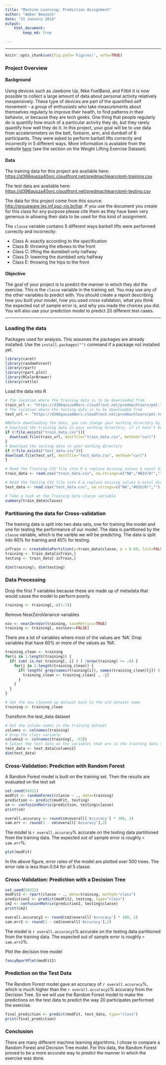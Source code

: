 ```yaml
---
title: "Machine Learning: Prediction Assignment" 
author: "Amber Beasock"
date: "31 January 2016"
output: 
    html_document:
        keep_md: true

---
```


----------------------------------------------------------------------------------

```r
knitr::opts_chunk$set(fig.path='Figures/', echo=TRUE)
```

### Project Overview

#### Background

Using devices such as Jawbone Up, Nike FuelBand, and Fitbit it is now possible to collect a large amount of data about personal activity relatively inexpensively. These type of devices are part of the quantified self movement – a group of enthusiasts who take measurements about themselves regularly to improve their health, to find patterns in their behavior, or because they are tech geeks. One thing that people regularly do is quantify how much of a particular activity they do, but they rarely quantify how well they do it. In this project, your goal will be to use data from accelerometers on the belt, forearm, arm, and dumbell of 6 participants. They were asked to perform barbell lifts correctly and incorrectly in 5 different ways. More information is available from the website [here](http://groupware.les.inf.puc-rio.br/har) (see the section on the Weight Lifting Exercise Dataset).

#### Data

The training data for this project are available here:
<https://d396qusza40orc.cloudfront.net/predmachlearn/pml-training.csv>

The test data are available here:
<https://d396qusza40orc.cloudfront.net/predmachlearn/pml-testing.csv>

The data for this project come from this source: <http://groupware.les.inf.puc-rio.br/har>. If you use the document you create for this class for any purpose please cite them as they have been very generous in allowing their data to be used for this kind of assignment.


The `classe` variable contains 5 different ways barbell lifts were performed correctly and incorrectly:

- Class A: exactly according to the specification
- Class B: throwing the elbows to the front
- Class C: lifting the dumbbell only halfway
- Class D: lowering the dumbbell only halfway
- Class E: throwing the hips to the front

#### Objective

The goal of your project is to predict the manner in which they did the exercise. This is the `classe` variable in the training set. You may use any of the other variables to predict with. You should create a report describing how you built your model, how you used cross validation, what you think the expected out of sample error is, and why you made the choices you did. You will also use your prediction model to predict 20 different test cases.

----------------------------------------------------------------------------------

### Loading the data

Packages used for analysis. This assumes the packages are already installed. Use the `install.packages("")` command if a package not installed yet.
```r
library(caret)
library(randomForest)
library(rpart)
library(rpart.plot)
library(RColorBrewer)
library(rattle)
```

Load the data into R
```r
# The location where the training data is to be downloaded from
train_url <- "https://d396qusza40orc.cloudfront.net/predmachlearn/pml-training.csv"
# The location where the testing data is to be downloaded from
test_url <- "https://d396qusza40orc.cloudfront.net/predmachlearn/pml-testing.csv"

#Before downloading the data, you can change your working directory by setting the path in setwd()
# Download the training data in your working directory, if it hasn't been already
if (!file.exists("train_data.csv")){
  download.file(train_url, destfile="train_data.csv", method="curl")
}
# Download the testing data in your working directory
if (!file.exists("test_data.csv")){
download.file(test_url, destfile="test_data.csv", method="curl")
}

# Read the Training CSV file into R & replace missing values & excel division error strings #DIV/0! with 'NA'
train_data <- read.csv("train_data.csv", na.strings=c("NA","#DIV/0!",""), header=TRUE)

# Read the Testing CSV file into R & replace missing values & excel division error strings #DIV/0! with 'NA'
test_data <- read.csv("test_data.csv", na.strings=c("NA","#DIV/0!",""), header=TRUE)

# Take a look at the Training data classe variable
summary(train_data$classe)
```

### Partitioning the data for Cross-validation

The training data is split into two data sets, one for training the model and one for testing the performance of our model. The data is partitioned by the `classe` variable, which is the varible we will be predicting. The data is split into 60% for training and 40% for testing.

```r
inTrain <- createDataPartition(y=train_data$classe, p = 0.60, list=FALSE)
training <- train_data[inTrain,]
testing <- train_data[-inTrain,]

dim(training); dim(testing)
```    

### Data Processing
Drop the first 7 variables because these are made up of metadata that would cause the model to perform poorly.
```r
training <- training[,-c(1:7)]
```

Remove NearZeroVariance variables
```r
nzv <- nearZeroVar(training, saveMetrics=TRUE)
training <- training[, nzv$nzv==FALSE]
```

There are a lot of variables where most of the values are 'NA'. Drop variables that have 60% or more of the values as 'NA'.
```r
training_clean <- training
for(i in 1:length(training)) {
  if( sum( is.na( training[, i] ) ) /nrow(training) >= .6) {
    for(j in 1:length(training_clean)) {
      if( length( grep(names(training[i]), names(training_clean)[j]) ) == 1)  {
        training_clean <- training_clean[ , -j]
      }   
    } 
  }
}

# Set the new cleaned up dataset back to the old dataset name
training <- training_clean
```

Transform the test_data dataset
```r
# Get the column names in the training dataset
columns <- colnames(training)
# Drop the class variable
columns2 <- colnames(training[, -53])
# Subset the test data on the variables that are in the training data set
test_data <- test_data[columns2]
dim(test_data)
```

### Cross-Validation: Prediction with Random Forest

A Random Forest model is built on the training set. Then the results are evaluated on the test set
```r
set.seed(54321)
modFit <- randomForest(classe ~ ., data=training)
prediction <- predict(modFit, testing)
cm <- confusionMatrix(prediction, testing$classe)
print(cm)
```

```r
overall.accuracy <- round(cm$overall['Accuracy'] * 100, 2)
sam.err <- round(1 - cm$overall['Accuracy'],2)
```

The model is `r overall.accuracy`% accurate on the testing data partitioned from the training data. The expected out of sample error is roughly `r sam.err`%. 

```r
plot(modFit)
```

In the above figure, error rates of the model are plotted over 500 trees. The error rate is less than 0.04 for all 5 classe. 

### Cross-Validation: Prediction with a Decision Tree

```r
set.seed(54321)
modFit2 <- rpart(classe ~ ., data=training, method="class")
prediction2 <- predict(modFit2, testing, type="class")
cm2 <- confusionMatrix(prediction2, testing$classe)
print(cm2)
```

```r
overall.accuracy2 <- round(cm2$overall['Accuracy'] * 100, 2)
sam.err2 <- round(1 - cm2$overall['Accuracy'],2)
```

The model is `r overall.accuracy2`% accurate on the testing data partitioned from the training data. The expected out of sample error is roughly `r sam.err2`%. 

Plot the decision tree model
```r
fancyRpartPlot(modFit2)
```

### Prediction on the Test Data

The Random Forest model gave an accuracy of `r overall.accuracy`%, which is much higher than the `r overall.accuracy2`% accuracy from the Decision Tree. So we will use the Random Forest model to make the predictions on the test data to predict the way 20 participates performed the exercise.
```r
final_prediction <- predict(modFit, test_data, type="class")
print(final_prediction)
```

### Conclusion

There are many different machine learning algorithms. I chose to compare a Random Forest and Decision Tree model. For this data, the Random Forest proved to be a more accurate way to predict the manner in which the exercise was done.